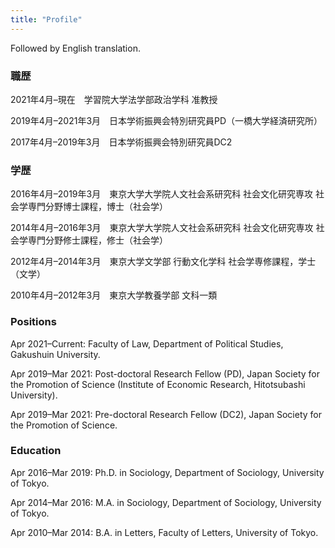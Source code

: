 ```yaml
---
title: "Profile"
---
```


Followed by English translation.

### 職歴

2021年4月--現在　学習院大学法学部政治学科 准教授

2019年4月--2021年3月　日本学術振興会特別研究員PD（一橋大学経済研究所）

2017年4月--2019年3月　日本学術振興会特別研究員DC2

### 学歴

2016年4月--2019年3月　東京大学大学院人文社会系研究科 社会文化研究専攻 社会学専門分野博士課程，博士（社会学）

2014年4月--2016年3月　東京大学大学院人文社会系研究科 社会文化研究専攻 社会学専門分野修士課程，修士（社会学）

2012年4月--2014年3月　東京大学文学部 行動文化学科 社会学専修課程，学士（文学）

2010年4月--2012年3月　東京大学教養学部 文科一類

### Positions

Apr 2021--Current: Faculty of Law, Department of Political Studies, Gakushuin University.

Apr 2019--Mar 2021: Post-doctoral Research Fellow (PD), Japan Society for the Promotion of Science (Institute of Economic Research, Hitotsubashi University).

Apr 2019--Mar 2021: Pre-doctoral Research Fellow (DC2), Japan Society for the Promotion of Science.

### Education

Apr 2016--Mar 2019: Ph.D. in Sociology, Department of Sociology, University of Tokyo. 

Apr 2014--Mar 2016: M.A. in Sociology, Department of Sociology, University of Tokyo. 

Apr 2010--Mar 2014: B.A. in Letters, Faculty of Letters, University of Tokyo.